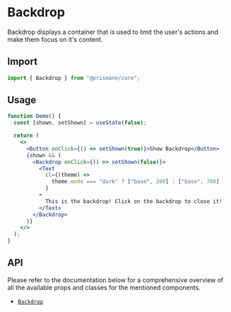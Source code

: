 # Backdrop

Backdrop displays a container that is used to limit the user's actions and make them focus on it's content.

## Import

```js
import { Backdrop } from "@prismane/core";
```

## Usage

```jsx
function Demo() {
  const [shown, setShown] = useState(false);

  return (
    <>
      <Button onClick={() => setShown(true)}>Show Backdrop</Button>
      {shown && (
        <Backdrop onClick={() => setShown(false)}>
          <Text
            cl={(theme) =>
              theme.mode === "dark" ? ["base", 200] : ["base", 700]
            }
          >
            This is the backdrop! Click on the backdrop to close it!
          </Text>
        </Backdrop>
      )}
    </>
  );
}
```

## API

Please refer to the documentation below for a comprehensive overview of all the available props and classes for the mentioned components.

- [`Backdrop`](/docs/components-api/backdrop-api)
